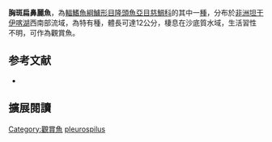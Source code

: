 {{Speciesbox
| name = 胸斑扁鼻麗魚
| status = LC
| status_system = IUCN3.1
| image = 
| image_width = 240px
| genus = Simochromis
| species = pleurospilus
| authority = [[Nelissen|Nelissen]], 1978
| synonyms = 
}}

'''胸斑扁鼻麗魚'''，為[[輻鰭魚綱|輻鰭魚綱]][[鱸形目|鱸形目]][[隆頭魚亞目|隆頭魚亞目]][[慈鯛科|慈鯛科]]的其中一[[種|種]]，分布於[[非洲|非洲]][[坦干伊喀湖|坦干伊喀湖]]西南部流域，為特有種，體長可達12公分，棲息在沙底質水域，生活習性不明，可作為觀賞魚。
==参考文献==
*{{FishBase_species|genus=Simochromis|species=pleurospilus|year=2013|month=5}}

== 擴展閱讀 ==
{{refbegin}}
{{wikispecies-inline|Simochromis pleurospilus|胸斑扁鼻麗魚}}
{{refend}}
{{Taxonbar|from=Q3317087}}

[[Category:觀賞魚|Category:觀賞魚]]
[[Category:扁鼻麗魚屬|pleurospilus]]


{{鱸形目小作品}}